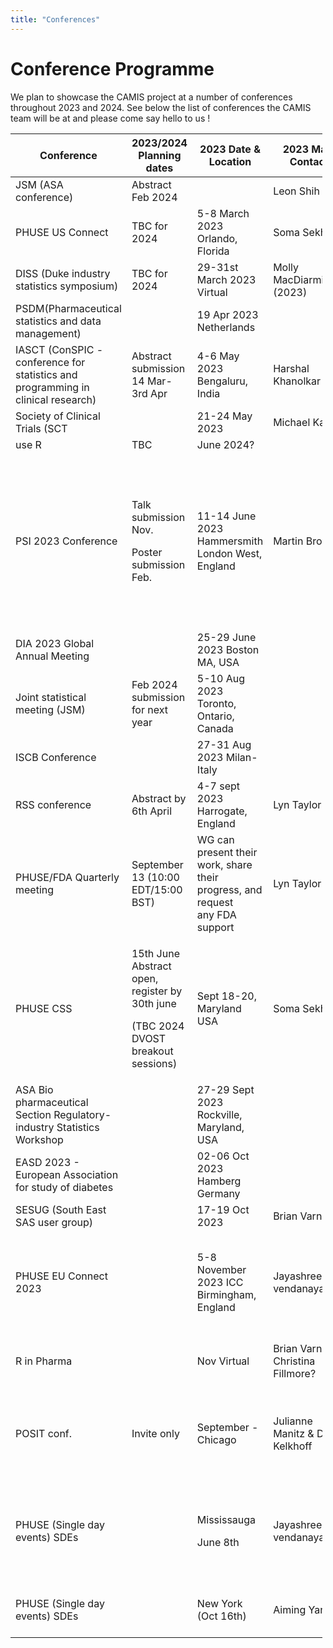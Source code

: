```yaml
---
title: "Conferences"
---
```


# Conference Programme

We plan to showcase the CAMIS project at a number of conferences throughout 2023 and 2024. See below the list of conferences the CAMIS team will be at and please come say hello to us !

+----------------------------------------------------------------------------------+------------------------------------------------+------------------------------------------------------------------------+-----------------------------------+--------------------+-----------------------------------------------------------------------------------+
| Conference                                                                       | 2023/2024 Planning dates                       | 2023 Date & Location                                                   | 2023 Main Contact                 | Also attending     | Details                                                                           |
+==================================================================================+================================================+========================================================================+===================================+====================+===================================================================================+
| JSM (ASA conference)                                                             | Abstract Feb 2024                              |                                                                        | Leon Shih                         |                    |                                                                                   |
+----------------------------------------------------------------------------------+------------------------------------------------+------------------------------------------------------------------------+-----------------------------------+--------------------+-----------------------------------------------------------------------------------+
| PHUSE US Connect                                                                 | TBC for 2024                                   | 5-8 March 2023 Orlando, Florida                                        | Soma Sekhar                       |                    | Presentation                                                                      |
+----------------------------------------------------------------------------------+------------------------------------------------+------------------------------------------------------------------------+-----------------------------------+--------------------+-----------------------------------------------------------------------------------+
| DISS (Duke industry statistics symposium)                                        | TBC for 2024                                   | 29-31st March 2023 Virtual                                             | Molly MacDiarmid (2023)           |                    | Poster                                                                            |
+----------------------------------------------------------------------------------+------------------------------------------------+------------------------------------------------------------------------+-----------------------------------+--------------------+-----------------------------------------------------------------------------------+
| PSDM(Pharmaceutical statistics and data management)                              |                                                | 19 Apr 2023 Netherlands                                                |                                   |                    |                                                                                   |
+----------------------------------------------------------------------------------+------------------------------------------------+------------------------------------------------------------------------+-----------------------------------+--------------------+-----------------------------------------------------------------------------------+
| IASCT (ConSPIC - conference for statistics and programming in clinical research) | Abstract submission 14 Mar-3rd Apr             | 4-6 May 2023 Bengaluru, India                                          | Harshal Khanolkar                 |                    | Talk. and/or poster                                                               |
+----------------------------------------------------------------------------------+------------------------------------------------+------------------------------------------------------------------------+-----------------------------------+--------------------+-----------------------------------------------------------------------------------+
| Society of Clinical Trials (SCT                                                  |                                                | 21-24 May 2023                                                         | Michael Kane                      |                    |                                                                                   |
+----------------------------------------------------------------------------------+------------------------------------------------+------------------------------------------------------------------------+-----------------------------------+--------------------+-----------------------------------------------------------------------------------+
| use R                                                                            | TBC                                            | June 2024?                                                             |                                   |                    |                                                                                   |
+----------------------------------------------------------------------------------+------------------------------------------------+------------------------------------------------------------------------+-----------------------------------+--------------------+-----------------------------------------------------------------------------------+
| PSI 2023 Conference                                                              | Talk submission Nov.                           | 11-14 June 2023 Hammersmith London West, England                       | Martin Brown                      | Christina Fillmore | Oral & poster submission completed                                                |
|                                                                                  |                                                |                                                                        |                                   |                    |                                                                                   |
|                                                                                  | Poster submission Feb.                         |                                                                        |                                   | Lyn Taylor         |                                                                                   |
|                                                                                  |                                                |                                                                        |                                   |                    |                                                                                   |
|                                                                                  |                                                |                                                                        |                                   | Molly Macdiarmid   |                                                                                   |
|                                                                                  |                                                |                                                                        |                                   |                    |                                                                                   |
|                                                                                  |                                                |                                                                        |                                   | Martin Brown       |                                                                                   |
|                                                                                  |                                                |                                                                        |                                   |                    |                                                                                   |
|                                                                                  |                                                |                                                                        |                                   | Aiming Yang        |                                                                                   |
+----------------------------------------------------------------------------------+------------------------------------------------+------------------------------------------------------------------------+-----------------------------------+--------------------+-----------------------------------------------------------------------------------+
| DIA 2023 Global Annual Meeting                                                   |                                                | 25-29 June 2023 Boston MA, USA                                         |                                   |                    |                                                                                   |
+----------------------------------------------------------------------------------+------------------------------------------------+------------------------------------------------------------------------+-----------------------------------+--------------------+-----------------------------------------------------------------------------------+
| Joint statistical meeting (JSM)                                                  | Feb 2024 submission for next year              | 5-10 Aug 2023 Toronto, Ontario, Canada                                 |                                   |                    |                                                                                   |
+----------------------------------------------------------------------------------+------------------------------------------------+------------------------------------------------------------------------+-----------------------------------+--------------------+-----------------------------------------------------------------------------------+
| ISCB Conference                                                                  |                                                | 27-31 Aug 2023 Milan-Italy                                             |                                   |                    |                                                                                   |
+----------------------------------------------------------------------------------+------------------------------------------------+------------------------------------------------------------------------+-----------------------------------+--------------------+-----------------------------------------------------------------------------------+
| RSS conference                                                                   | Abstract by 6th April                          | 4-7 sept 2023 Harrogate, England                                       | Lyn Taylor                        |                    | Confirmed oral presentation                                                       |
+----------------------------------------------------------------------------------+------------------------------------------------+------------------------------------------------------------------------+-----------------------------------+--------------------+-----------------------------------------------------------------------------------+
| PHUSE/FDA Quarterly meeting                                                      | September 13 (10:00 EDT/15:00 BST)             | WG can present their work, share their progress, and request any FDA \ | Lyn Taylor                        |                    | 30 min presentation                                                               |
|                                                                                  |                                                | support                                                                |                                   |                    |                                                                                   |
+----------------------------------------------------------------------------------+------------------------------------------------+------------------------------------------------------------------------+-----------------------------------+--------------------+-----------------------------------------------------------------------------------+
| PHUSE CSS                                                                        | 15th June Abstract open, register by 30th june | Sept 18-20, Maryland USA                                               | Soma Sekhar                       | Vikash Jain        | Poster                                                                            |
|                                                                                  |                                                |                                                                        |                                   |                    |                                                                                   |
|                                                                                  | (TBC 2024 DVOST breakout sessions)             |                                                                        |                                   | Aditee Dani        |                                                                                   |
+----------------------------------------------------------------------------------+------------------------------------------------+------------------------------------------------------------------------+-----------------------------------+--------------------+-----------------------------------------------------------------------------------+
| ASA Bio pharmaceutical Section Regulatory-industry Statistics Workshop           |                                                | 27-29 Sept 2023 Rockville, Maryland, USA                               |                                   |                    |                                                                                   |
+----------------------------------------------------------------------------------+------------------------------------------------+------------------------------------------------------------------------+-----------------------------------+--------------------+-----------------------------------------------------------------------------------+
| EASD 2023 - European Association for study of diabetes                           |                                                | 02-06 Oct 2023 Hamberg Germany                                         |                                   |                    |                                                                                   |
+----------------------------------------------------------------------------------+------------------------------------------------+------------------------------------------------------------------------+-----------------------------------+--------------------+-----------------------------------------------------------------------------------+
| SESUG (South East SAS user group)                                                |                                                | 17-19 Oct 2023                                                         | Brian Varney                      |                    |                                                                                   |
+----------------------------------------------------------------------------------+------------------------------------------------+------------------------------------------------------------------------+-----------------------------------+--------------------+-----------------------------------------------------------------------------------+
| PHUSE EU Connect 2023                                                            |                                                | 5-8 November 2023 ICC Birmingham, England                              | Jayashree vendanayagam            |                    | Presenting on shiny App for regulatory submission (will include CAMIS advert)     |
+----------------------------------------------------------------------------------+------------------------------------------------+------------------------------------------------------------------------+-----------------------------------+--------------------+-----------------------------------------------------------------------------------+
| R in Pharma\                                                                     |                                                | Nov Virtual                                                            | Brian Varney/ Christina Fillmore? |                    | Form open. Christina to speak to Brian.                                           |
+----------------------------------------------------------------------------------+------------------------------------------------+------------------------------------------------------------------------+-----------------------------------+--------------------+-----------------------------------------------------------------------------------+
| POSIT conf.                                                                      | Invite only                                    | September - Chicago                                                    | Julianne Manitz & Doug Kelkhoff   |                    | R Validation Hub team will include a slide for us. (Juliane Manitz/Doug Kelkhoff) |
+----------------------------------------------------------------------------------+------------------------------------------------+------------------------------------------------------------------------+-----------------------------------+--------------------+-----------------------------------------------------------------------------------+
| PHUSE (Single day events) SDEs                                                   |                                                | Mississauga                                                            | Jayashree vendanayagam            |                    | Presenting on shiny App for regulatory submission (will include CAMIS advert)     |
|                                                                                  |                                                |                                                                        |                                   |                    |                                                                                   |
|                                                                                  |                                                | June 8th                                                               |                                   |                    |                                                                                   |
+----------------------------------------------------------------------------------+------------------------------------------------+------------------------------------------------------------------------+-----------------------------------+--------------------+-----------------------------------------------------------------------------------+
| PHUSE (Single day events) SDEs                                                   |                                                | New York (Oct 16th)                                                    | Aiming Yang                       |                    | Emailed host to have poster/ talk/ advert                                         |
+----------------------------------------------------------------------------------+------------------------------------------------+------------------------------------------------------------------------+-----------------------------------+--------------------+-----------------------------------------------------------------------------------+
